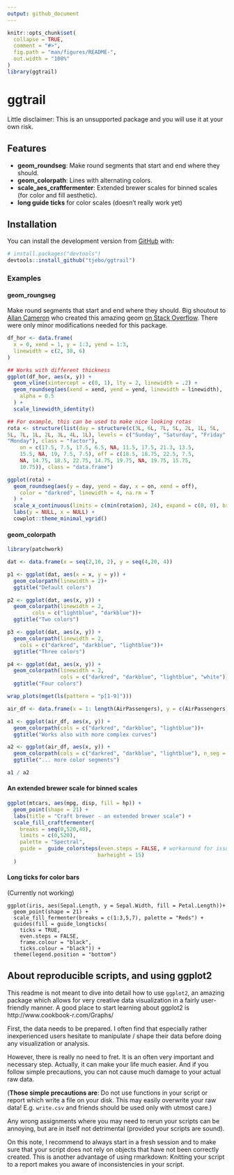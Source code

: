 ```yaml
---
output: github_document
---
```


<!-- README.md is generated from README.Rmd. Please edit that file -->


```r
knitr::opts_chunk$set(
  collapse = TRUE,
  comment = "#>",
  fig.path = "man/figures/README-",
  out.width = "100%"
)
library(ggtrail)

```

# ggtrail

<!-- badges: start -->
<!-- badges: end -->

Little disclaimer: This is an unsupported package and you will use it at your own risk. 

## Features
- **geom_roundseg**: Make round segments that start and end where they should. 
- **geom_colorpath**: Lines with alternating colors. 
- **scale_aes_craftfermenter**: Extended brewer scales for binned scales (for color and fill aesthetic).
- **long guide ticks** for color scales (doesn't really work yet)

## Installation
You can install the development version from [GitHub](https://github.com/) with:

``` r
# install.packages("devtools")
devtools::install_github("tjebo/ggtrail")
```

### Examples
#### geom_roungseg
Make round segments that start and end where they should. Big shoutout to [Allan Cameron](https://github.com/AllanCameron) who created this amazing geom [on Stack Overflow](https://stackoverflow.com/questions/77494430/how-to-draw-segment-with-round-end-that-does-not-extend-beyond-values/77496853#77496853). There were only minor modifications needed for this package. 
```r
df_hor <- data.frame(
  x = 0, xend = 1, y = 1:3, yend = 1:3,
  linewidth = c(2, 30, 6)
)

## Works with different thickness
ggplot(df_hor, aes(x, y)) +
  geom_vline(xintercept = c(0, 1), lty = 2, linewidth = .2) +
  geom_roundseg(aes(xend = xend, yend = yend, linewidth = linewidth),
    alpha = 0.5
  ) +
  scale_linewidth_identity()

## For example, this can be used to make nice looking rotas
rota <- structure(list(day = structure(c(3L, 6L, 7L, 5L, 2L, 1L, 5L, 
5L, 7L, 1L, 2L, 3L, 4L, 1L), levels = c("Sunday", "Saturday", "Friday", "Thursday", "Wednesday", "Tuesday", 
"Monday"), class = "factor"), 
    on = c(17.5, 7.5, 17.5, 6.5, NA, 11.5, 17.5, 21.3, 13.5, 
    15.5, NA, 19, 7.5, 7.5), off = c(18.5, 18.75, 22.5, 7.5, 
    NA, 14.75, 18.5, 22.75, 14.75, 19.75, NA, 19.75, 15.75, 
    10.75)), class = "data.frame")

ggplot(rota) +
  geom_roundseg(aes(y = day, yend = day, x = on, xend = off),
    color = "darkred", linewidth = 4, na.rm = T
  ) +
  scale_x_continuous(limits = c(min(rota$on), 24), expand = c(0, 0), breaks = seq(0, 24, 4)) +
  labs(y = NULL, x = NULL) +
  cowplot::theme_minimal_vgrid()

```

#### geom_colorpath
```r
library(patchwork)

dat <- data.frame(x = seq(2,10, 2), y = seq(4,20, 4))

p1 <- ggplot(dat, aes(x = x, y = y)) +
  geom_colorpath(linewidth = 2)+
  ggtitle("Default colors")

p2 <- ggplot(dat, aes(x, y)) +
  geom_colorpath(linewidth = 2,
        cols = c("lightblue", "darkblue"))+
  ggtitle("Two colors")

p3 <- ggplot(dat, aes(x, y)) +
  geom_colorpath(linewidth = 2, 
    cols = c("darkred", "darkblue", "lightblue"))+
  ggtitle("Three colors")

p4 <- ggplot(dat, aes(x, y)) +
  geom_colorpath(linewidth = 2, 
                 cols = c("darkred", "darkblue", "lightblue", "white"))+
  ggtitle("Four colors")

wrap_plots(mget(ls(pattern = "p[1-9]")))

air_df <- data.frame(x = 1: length(AirPassengers), y = c(AirPassengers))

a1 <- ggplot(air_df, aes(x, y)) +
  geom_colorpath(cols = c("darkred", "darkblue", "lightblue"))+
  ggtitle("Works also with more complex curves")

a2 <- ggplot(air_df, aes(x, y)) +
  geom_colorpath(cols = c("darkred", "darkblue", "lightblue"), n_seg = 150)+
  ggtitle("... more color segments")

a1 / a2
```

#### An extended brewer scale for binned scales
```r
ggplot(mtcars, aes(mpg, disp, fill = hp)) +
  geom_point(shape = 21) +
  labs(title = "Craft brewer - an extended brewer scale") +
  scale_fill_craftfermenter(
    breaks = seq(0,520,40),
    limits = c(0,520),
    palette = "Spectral",
    guide =  guide_colorsteps(even.steps = FALSE, # workaround for issues #4019/#4100
                             barheight = 15) 
  )
```

#### Long ticks for color bars
(Currently not working)
```
ggplot(iris, aes(Sepal.Length, y = Sepal.Width, fill = Petal.Length))+
  geom_point(shape = 21) +
  scale_fill_fermenter(breaks = c(1:3,5,7), palette = "Reds") +
  guides(fill = guide_longticks(
    ticks = TRUE,
    even.steps = FALSE,
    frame.colour = "black",
    ticks.colour = "black")) +
  theme(legend.position = "bottom")
```


## About reproducible scripts, and using ggplot2
This readme is not meant to dive into detail how to use `ggplot2`, an amazing package which allows for very creative data visualization in a fairly user-friendly manner. A good place to start learning about ggplot2 is http://www.cookbook-r.com/Graphs/

First, the data needs to be prepared. I often find that especially rather inexperienced users hesitate to manipulate / shape their data before doing any visualization or analysis. 

However, there is really no need to fret. It is an often very important and necessary step. Actually, it can make your life much easier. And if you follow simple precautions, you can not cause much damage to your actual raw data. 

(**Those simple precautions are**: Do not use functions in your script or report which write a file on your disk. This may easily overwrite your raw data! E.g. `write.csv` and friends should be used only with utmost care.)

Any wrong assignments where you may need to rerun your scripts can be annoying, but are in itself not detrimental (provided your scripts are sound).

On this note, I recommend to always start in a fresh session and to make sure that your script does not rely on objects that have not been correctly created. This is another advantage of using rmarkdown: Knitting your script to a report makes you aware of inconsistencies in your script. 

